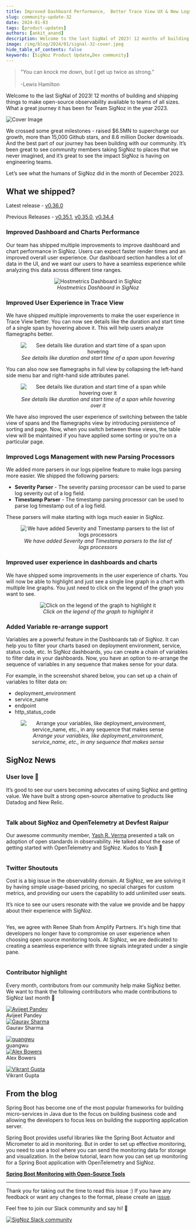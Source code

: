 ```yaml
---
title: Improved Dashboard Performance,  Better Trace View UX & New Logs Processors - SigNal 32
slug: community-update-32
date: 2024-01-03
tags: [product-updates]
authors: [ankit_anand]
description: Welcome to the last SigNal of 2023! 12 months of building and shipping things to make open-source observability available to teams of all sizes. What a great journey it has been...
image: /img/blog/2024/01/signal-32-cover.jpeg
hide_table_of_contents: false
keywords: [SigNoz Product Update,Dev community]
---
```




<head>
  <link rel="canonical" href="https://signoz.io/blog/community-update-32/"/>
</head>

> "You can knock me down, but I get up twice as strong.” <br></br>
> -Lewis Hamilton

Welcome to the last SigNal of 2023! 12 months of building and shipping things to make open-source observability available to teams of all sizes. What a great journey it has been for Team SigNoz in the year 2023.



![Cover Image](/img/blog/2024/01/signal-32-cover.webp)

We crossed some great milestones - raised \$6.5MN to supercharge our growth, more than 15,000 Github stars, and 8.6 million Docker downloads. And the best part of our journey has been building with our community. It’s been great to see community members taking SigNoz to places that we never imagined, and it’s great to see the impact SigNoz is having on engineering teams.

Let’s see what the humans of SigNoz did in the month of December 2023.

## What we shipped?

Latest release - <a href = "https://github.com/SigNoz/signoz/releases/tag/v0.36.0" rel="noopener noreferrer nofollow" target="_blank" >v0.36.0</a>

Previous Releases - <a href = "https://github.com/SigNoz/signoz/releases/tag/v0.35.1" rel="noopener noreferrer nofollow" target="_blank" >v0.35.1</a>, <a href = "https://github.com/SigNoz/signoz/releases/tag/v0.35.0" rel="noopener noreferrer nofollow" target="_blank" >v0.35.0</a>, <a href = "https://github.com/SigNoz/signoz/releases/tag/v0.34.4" rel="noopener noreferrer nofollow" target="_blank" >v0.34.4</a>

### Improved Dashboard and Charts Performance

Our team has shipped multiple improvements to improve dashboard and chart performance in SigNoz. Users can expect faster render times and an improved overall user experience. Our dashboard section handles a lot of data in the UI, and we want our users to have a seamless experience while analyzing this data across different time ranges.

<figure data-zoomable align='center'>
    <img className="box-shadowed-image" src="/img/blog/2024/01/signal-32-hostmetrics.webp" alt="Hostmetrics Dashboard in SigNoz"/>
    <figcaption><i>Hostmetrics Dashboard in SigNoz</i></figcaption>
</figure>


### Improved User Experience in Trace View

We have shipped multiple improvements to make the user experience in Trace View better. You can now see details like the duration and start time of a single span by hovering above it. This will help users analyze flamegraphs better.

<figure data-zoomable align='center'>
    <img className="box-shadowed-image" src="/img/blog/2024/01/signal-32-spantime-1.webp" alt="See details like duration and start time of a span upon hovering"/>
    <figcaption><i>See details like duration and start time of a span upon hovering</i></figcaption>
</figure>


You can also now see flamegraphs in full view by collapsing the left-hand side menu bar and right-hand side attributes panel.

<figure data-zoomable align='center'>
    <img className="box-shadowed-image" src="/img/blog/2024/01/signal-32-spantime-2.webp" alt="See details like duration and start time of a span while hovering over it"/>
    <figcaption><i>See details like duration and start time of a span while hovering over it</i></figcaption>
</figure>


We have also improved the user experience of switching between the table view of spans and the flamegraphs view by introducing persistence of sorting and page. Now, when you switch between these views, the table view will be maintained if you have applied some sorting or you’re on a particular page.

### Improved Logs Management with new Parsing Processors

We added more parsers in our logs pipeline feature to make logs parsing more easier. We shipped the following parsers:

- **Severity Parser** - The severity parsing processor can be used to parse log severity out of a log field.
- **Timestamp Parser** - The timestamp parsing processor can be used to parse log timestamp out of a log field.

These parsers will make starting with logs much easier in SigNoz.

<figure data-zoomable align='center'>
    <img className="box-shadowed-image" src="/img/blog/2024/01/signal-32-new-log-processor.webp" alt="We have added Severity and Timestamp parsers to the list of logs processors"/>
    <figcaption><i>We have added Severity and Timestamp parsers to the list of logs processors</i></figcaption>
</figure>


### Improved user experience in dashboards and charts

We have shipped some improvements in the user experience of charts. You will now be able to highlight and just see a single line graph in a chart with multiple line graphs. You just need to click on the legend of the graph you want to see.

<figure data-zoomable align='center'>
    <img className="box-shadowed-image" src="/img/blog/2024/01/signal-32-improved-legend.webp" alt="Click on the legend of the graph to highlight it"/>
    <figcaption><i>Click on the legend of the graph to highlight it</i></figcaption>
</figure>


### Added Variable re-arrange support

Variables are a powerful feature in the Dashboards tab of SigNoz. It can help you to filter your charts based on deployment environment, service, status code, etc. In SigNoz dashboards, you can create a chain of variables to filter data in your dashboards. Now, you have an option to re-arrange the sequence of variables in any sequence that makes sense for your data.

For example, in the screenshot shared below, you can set up a chain of variables to filter data on:

- deployment_environment
- service_name
- endpoint
- http_status_code

<figure data-zoomable align='center'>
    <img className="box-shadowed-image" src="/img/blog/2024/01/signal-32-nested-var-chain.webp" alt="Arrange your variables, like deployment_environment, service_name, etc., in any sequence that makes sense"/>
    <figcaption><i>Arrange your variables, like deployment_environment, service_name, etc., in any sequence that makes sense</i></figcaption>
</figure>


## SigNoz News

### User love 🤗

It’s good to see our users becoming advocates of using SigNoz and getting value. We have built a strong open-source alternative to products like Datadog and New Relic.

<figure data-zoomable align='center'>
    <img className="box-shadowed-image" src="/img/blog/2024/01/signal-32-user-shoutout-reddit.webp" alt=""/>
    <figcaption><i></i></figcaption>
</figure>


### Talk about SigNoz and OpenTelemetry at Devfest Raipur

Our awesome community member, <a href = "https://twitter.com/alwayshuds" rel="noopener noreferrer nofollow" target="_blank" >Yash R. Verma</a> presented a talk on adoption of open standards in observability. He talked about the ease of getting started with OpenTelemetry and SigNoz. Kudos to Yash 🙌

<figure data-zoomable align='center'>
    <img className="box-shadowed-image" src="/img/blog/2024/01/signal-32-devfest.webp" alt=""/>
    <figcaption><i></i></figcaption>
</figure>


### Twitter Shoutouts

Cost is a big issue in the observability domain. At SigNoz, we are solving it by having simple usage-based pricing, no special charges for custom metrics, and providing our users the capability to add unlimited user seats.

It’s nice to see our users resonate with the value we provide and be happy about their experience with SigNoz.

<figure data-zoomable align='center'>
    <img className="box-shadowed-image" src="/img/blog/2024/01/signal-32-twitter-shoutout-1.webp" alt=""/>
    <figcaption><i></i></figcaption>
</figure>


Yes, we agree with Renee Shah from Amplify Partners. It's high time that developers no longer have to compromise on user experience when choosing open source monitoring tools. At SigNoz, we are dedicated to creating a seamless experience with three signals integrated under a single pane.

<figure data-zoomable align='center'>
    <img className="box-shadowed-image" src="/img/blog/2024/01/signal-32-twitter-shoutout-2.webp" alt=""/>
    <figcaption><i></i></figcaption>
</figure>


### Contributor highlight

Every month, contributors from our community help make SigNoz better. We want to thank the following contributors who made contributions to SigNoz last month 🤗

<div class="row">
    <div class="col col--6">
      <div class="avatar">
      <a
         class="avatar__photo-link avatar__photo avatar__photo--lg"
         href="https://github.com/avijeetpandey"
      >
         <img
            alt="Avijeet Pandey"
            src="https://avatars.githubusercontent.com/u/40532869?v=4"
         />
      </a>
      <div class="avatar__intro">
         <div class="avatar__name">Avijeet Pandey</div>
         <small class="avatar__subtitle">
         </small>
      </div>
      </div>
   </div>
    <div class="col col--6">
      <div class="avatar">
      <a
         class="avatar__photo-link avatar__photo avatar__photo--lg"
         href="https://github.com/grvv"
      >
         <img
            alt="Gaurav Sharma"
            src="https://avatars.githubusercontent.com/u/26812698?v=4"
         />
      </a>
      <div class="avatar__intro">
         <div class="avatar__name">Gaurav Sharma</div>
         <small class="avatar__subtitle">
         </small>
      </div>
      </div>
   </div>
</div>

<p></p>

<div class="row">
    <div class="col col--6">
      <div class="avatar">
      <a
         class="avatar__photo-link avatar__photo avatar__photo--lg"
         href="https://github.com/testwill"
      >
         <img
            alt="guangwu"
            src="https://avatars.githubusercontent.com/u/8717479?v=4"
         />
      </a>
      <div class="avatar__intro">
         <div class="avatar__name">guangwu</div>
         <small class="avatar__subtitle">
         </small>
      </div>
      </div>
   </div>
    <div class="col col--6">
      <div class="avatar">
      <a
         class="avatar__photo-link avatar__photo avatar__photo--lg"
         href="https://github.com/alexbowers"
      >
         <img
            alt="Alex Bowers"
            src="https://avatars.githubusercontent.com/u/842974?v=4"
         />
      </a>
      <div class="avatar__intro">
         <div class="avatar__name">Alex Bowers</div>
         <small class="avatar__subtitle">
         </small>
      </div>
      </div>
   </div>
</div>

<p></p>

<div class="row">
    <div class="col col--6">
      <div class="avatar">
      <a
         class="avatar__photo-link avatar__photo avatar__photo--lg"
         href="https://github.com/Vikrant2520"
      >
         <img
            alt="Vikrant Gupta"
            src="https://avatars.githubusercontent.com/u/54737045?v=4"
         />
      </a>
      <div class="avatar__intro">
         <div class="avatar__name">Vikrant Gupta</div>
         <small class="avatar__subtitle">
         </small>
      </div>
      </div>
   </div>
</div>

<p></p>

## From the blog

Spring Boot has become one of the most popular frameworks for building micro-services in Java due to the focus on building business code and allowing the developers to focus less on building the supporting application server.

Spring Boot provides useful libraries like the Spring Boot Actuator and Micrometer to aid in monitoring. But in order to set up effective monitoring, you need to use a tool where you can send the monitoring data for storage and visualization. In the below tutorial, learn how you can set up monitoring for a Spring Boot application with OpenTelemetry and SigNoz.

**[Spring Boot Monitoring with Open-Source Tools](https://signoz.io/blog/spring-boot-monitoring/)**

---

Thank you for taking out the time to read this issue :) If you have any feedback or want any changes to the format, please create an <a href = "https://github.com/SigNoz/signoz/issues" rel="noopener noreferrer nofollow" target="_blank" >issue</a>.

Feel free to join our Slack community and say hi! 👋

[![SigNoz Slack community](/img/blog/common/join_slack_cta.webp)](https://signoz.io/slack)
